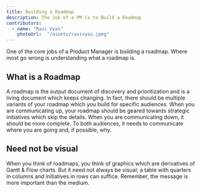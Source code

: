 ```yaml
---
title: Building a Roadmap
description: The Job of a PM is to Build a Roadmap
contributors:
  - name: "Ravi Vyas"
    photoUrl:  "/assets/ravivyas.jpeg"
---
```


One of the core jobs of a Product Manager is building a roadmap. Where most go wrong is understanding what a roadmap is.

## What is a Roadmap
A roadmap is the output document of discovery and prioritization and is a living document which keeps changing. In fact, there should be multiple variants of your roadmap which you build for specific audiences. When you are communicating up, your roadmap should be geared towards strategic initiatives which skip the details. When you are communicating down, it should be more complete. To both audiences, it needs to communicate where you are going and, if possible, why.

## Need not be visual

When you think of roadmaps, you think of graphics which are derivatives of Gantt & Flow charts. But it need not always be visual; a table with quarters in columns and initiatives in rows can suffice. Remember, the message is more important than the medium.

<Bio contributors={frontmatter.contributors} />
